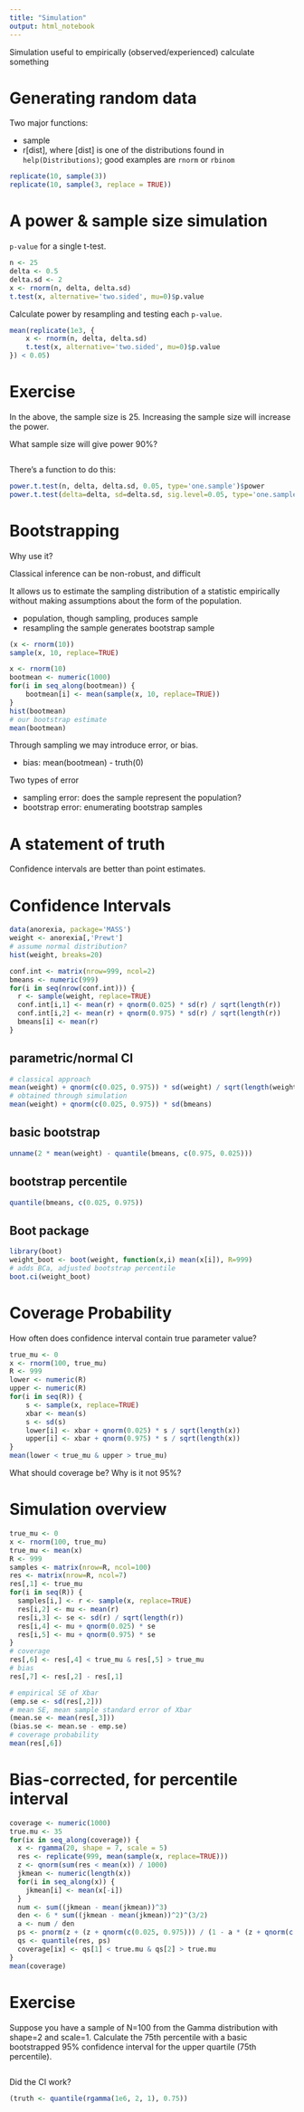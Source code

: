```yaml
---
title: "Simulation"
output: html_notebook
---
```


Simulation useful to empirically (observed/experienced) calculate something

# Generating random data

Two major functions:

* sample
* r[dist], where [dist] is one of the distributions found in `help(Distributions)`; good examples are `rnorm` or `rbinom`

```r
replicate(10, sample(3))
replicate(10, sample(3, replace = TRUE))
```

# A power & sample size simulation

`p-value` for a single t-test.

```r
n <- 25
delta <- 0.5
delta.sd <- 2
x <- rnorm(n, delta, delta.sd)
t.test(x, alternative='two.sided', mu=0)$p.value
```

Calculate power by resampling and testing each `p-value`.

```r
mean(replicate(1e3, {
    x <- rnorm(n, delta, delta.sd)
    t.test(x, alternative='two.sided', mu=0)$p.value
}) < 0.05)
```

# Exercise

In the above, the sample size is 25.  Increasing the sample size will increase the power.

What sample size will give power 90%?

```r
```

There's a function to do this:

```r
power.t.test(n, delta, delta.sd, 0.05, type='one.sample')$power
power.t.test(delta=delta, sd=delta.sd, sig.level=0.05, type='one.sample', power=0.9)$n
```

# Bootstrapping

Why use it?

Classical inference can be non-robust, and difficult

It allows us to estimate the sampling distribution of a statistic empirically without making assumptions about the form of the population.

* population, though sampling, produces sample
* resampling the sample generates bootstrap sample

```r
(x <- rnorm(10))
sample(x, 10, replace=TRUE)
```

```r
x <- rnorm(10)
bootmean <- numeric(1000)
for(i in seq_along(bootmean)) {
    bootmean[i] <- mean(sample(x, 10, replace=TRUE))
}
hist(bootmean)
# our bootstrap estimate
mean(bootmean)
```

Through sampling we may introduce error, or bias.

* bias: mean(bootmean) - truth(0)

Two types of error

* sampling error: does the sample represent the population?
* bootstrap error: enumerating bootstrap samples

# A statement of truth

Confidence intervals are better than point estimates.

# Confidence Intervals

```r
data(anorexia, package='MASS')
weight <- anorexia[,'Prewt']
# assume normal distribution?
hist(weight, breaks=20)
```

```r
conf.int <- matrix(nrow=999, ncol=2)
bmeans <- numeric(999)
for(i in seq(nrow(conf.int))) {
  r <- sample(weight, replace=TRUE)
  conf.int[i,1] <- mean(r) + qnorm(0.025) * sd(r) / sqrt(length(r))
  conf.int[i,2] <- mean(r) + qnorm(0.975) * sd(r) / sqrt(length(r))
  bmeans[i] <- mean(r)
}
```

## parametric/normal CI

```r
# classical approach
mean(weight) + qnorm(c(0.025, 0.975)) * sd(weight) / sqrt(length(weight))
# obtained through simulation
mean(weight) + qnorm(c(0.025, 0.975)) * sd(bmeans)
```

## basic bootstrap

```r
unname(2 * mean(weight) - quantile(bmeans, c(0.975, 0.025)))
```

## bootstrap percentile

```r
quantile(bmeans, c(0.025, 0.975))
```

## Boot package

```r
library(boot)
weight_boot <- boot(weight, function(x,i) mean(x[i]), R=999)
# adds BCa, adjusted bootstrap percentile
boot.ci(weight_boot)
```

# Coverage Probability

How often does confidence interval contain true parameter value?

```r
true_mu <- 0
x <- rnorm(100, true_mu)
R <- 999
lower <- numeric(R)
upper <- numeric(R)
for(i in seq(R)) {
    s <- sample(x, replace=TRUE)
    xbar <- mean(s)
    s <- sd(s)
    lower[i] <- xbar + qnorm(0.025) * s / sqrt(length(x))
    upper[i] <- xbar + qnorm(0.975) * s / sqrt(length(x))
}
mean(lower < true_mu & upper > true_mu)
```

What should coverage be?
Why is it not 95%?

# Simulation overview

```r
true_mu <- 0
x <- rnorm(100, true_mu)
true_mu <- mean(x)
R <- 999
samples <- matrix(nrow=R, ncol=100)
res <- matrix(nrow=R, ncol=7)
res[,1] <- true_mu
for(i in seq(R)) {
  samples[i,] <- r <- sample(x, replace=TRUE)
  res[i,2] <- mu <- mean(r)
  res[i,3] <- se <- sd(r) / sqrt(length(r))
  res[i,4] <- mu + qnorm(0.025) * se
  res[i,5] <- mu + qnorm(0.975) * se
}
# coverage
res[,6] <- res[,4] < true_mu & res[,5] > true_mu
# bias
res[,7] <- res[,2] - res[,1]
```

```r
# empirical SE of Xbar
(emp.se <- sd(res[,2]))
# mean SE, mean sample standard error of Xbar
(mean.se <- mean(res[,3]))
(bias.se <- mean.se - emp.se)
# coverage probability
mean(res[,6])
```

# Bias-corrected, for percentile interval

```r
coverage <- numeric(1000)
true.mu <- 35
for(ix in seq_along(coverage)) {
  x <- rgamma(20, shape = 7, scale = 5)
  res <- replicate(999, mean(sample(x, replace=TRUE)))
  z <- qnorm(sum(res < mean(x)) / 1000)
  jkmean <- numeric(length(x))
  for(i in seq_along(x)) {
    jkmean[i] <- mean(x[-i])
  }
  num <- sum((jkmean - mean(jkmean))^3)
  den <- 6 * sum((jkmean - mean(jkmean))^2)^(3/2)
  a <- num / den
  ps <- pnorm(z + (z + qnorm(c(0.025, 0.975))) / (1 - a * (z + qnorm(c(0.025, 0.975)))))
  qs <- quantile(res, ps)
  coverage[ix] <- qs[1] < true.mu & qs[2] > true.mu
}
mean(coverage)
```

# Exercise

Suppose you have a sample of N=100 from the Gamma distribution with shape=2 and scale=1.  Calculate the 75th percentile with a basic bootstrapped 95% confidence interval for the upper quartile (75th percentile).

```r
```

Did the CI work?

```r
(truth <- quantile(rgamma(1e6, 2, 1), 0.75))
```
